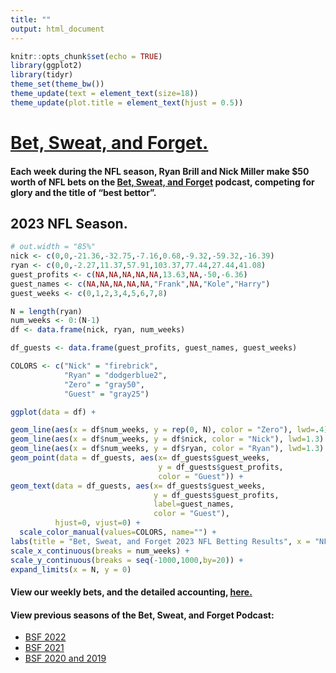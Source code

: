 ```yaml
---
title: ""
output: html_document
---
```


```r
knitr::opts_chunk$set(echo = TRUE)
library(ggplot2)
library(tidyr)
theme_set(theme_bw())
theme_update(text = element_text(size=18))
theme_update(plot.title = element_text(hjust = 0.5))
```

# [Bet, Sweat, and Forget.](https://open.spotify.com/show/1bABVhkwnd3sDaBSZLC0oY)

#### Each week during the NFL season, Ryan Brill and Nick Miller make $50 worth of NFL bets on the [Bet, Sweat, and Forget](https://open.spotify.com/show/1bABVhkwnd3sDaBSZLC0oY) podcast, competing for glory and the title of "best bettor". 

## 2023 NFL Season.


```r
# out.width = "85%"
nick <- c(0,0,-21.36,-32.75,-7.16,0.68,-9.32,-59.32,-16.39)
ryan <- c(0,0,-2.27,11.37,57.91,103.37,77.44,27.44,41.08)
guest_profits <- c(NA,NA,NA,NA,NA,13.63,NA,-50,-6.36)
guest_names <- c(NA,NA,NA,NA,NA,"Frank",NA,"Kole","Harry")
guest_weeks <- c(0,1,2,3,4,5,6,7,8)

N = length(ryan)
num_weeks <- 0:(N-1)
df <- data.frame(nick, ryan, num_weeks)

df_guests <- data.frame(guest_profits, guest_names, guest_weeks)

COLORS <- c("Nick" = "firebrick", 
            "Ryan" = "dodgerblue2",
            "Zero" = "gray50",
            "Guest" = "gray25")

ggplot(data = df) +

geom_line(aes(x = df$num_weeks, y = rep(0, N), color = "Zero"), lwd=.4) +
geom_line(aes(x = df$num_weeks, y = df$nick, color = "Nick"), lwd=1.3) +
geom_line(aes(x = df$num_weeks, y = df$ryan, color = "Ryan"), lwd=1.3) +
geom_point(data = df_guests, aes(x= df_guests$guest_weeks,
                                 y = df_guests$guest_profits,
                                 color = "Guest")) +
geom_text(data = df_guests, aes(x= df_guests$guest_weeks,
                                y = df_guests$guest_profits,
                                label=guest_names,
                                color = "Guest"),
          hjust=0, vjust=0) +
  scale_color_manual(values=COLORS, name="") +
labs(title = "Bet, Sweat, and Forget 2023 NFL Betting Results", x = "NFL Week Number", y = "Cumulative Profit, USD", color="") +
scale_x_continuous(breaks = num_weeks) +
scale_y_continuous(breaks = seq(-1000,1000,by=20)) +
expand_limits(x = N, y = 0)
```

#### View our weekly bets, and the detailed accounting, [here.](https://docs.google.com/spreadsheets/d/1HXQggSt-OX9teZWsathk3cpLL4cJ3vNu6FosqiM--AE/edit?usp=sharing)

#### View previous seasons of the Bet, Sweat, and Forget Podcast:

* [BSF 2022](/bsf/bsf_2022)
* [BSF 2021](/bsf/bsf_2021)
* [BSF 2020 and 2019](/bsf/bsf_2020_2019)

